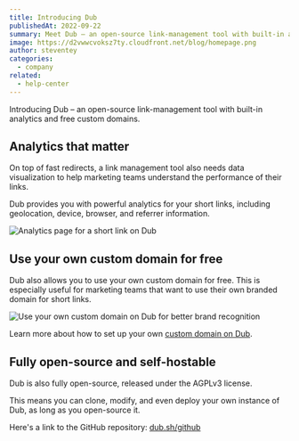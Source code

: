 ```yaml
---
title: Introducing Dub
publishedAt: 2022-09-22
summary: Meet Dub – an open-source link-management tool with built-in analytics and free custom domains.
image: https://d2vwwcvoksz7ty.cloudfront.net/blog/homepage.png
author: steventey
categories:
  - company
related:
  - help-center
---
```


Introducing Dub – an open-source link-management tool with built-in analytics and free custom domains.

<Tweet id="1572958186667233282" />

## Analytics that matter

On top of fast redirects, a link management tool also needs data visualization to help marketing teams understand the performance of their links.

Dub provides you with powerful analytics for your short links, including geolocation, device, browser, and referrer information.

<Image
  alt="Analytics page for a short link on Dub"
  src="https://d2vwwcvoksz7ty.cloudfront.net/changelog/public-stats-pages.png"
  width={1607}
  height={946}
/>

## Use your own custom domain for free

Dub also allows you to use your own custom domain for free. This is especially useful for marketing teams that want to use their own branded domain for short links.

<Image
  alt="Use your own custom domain on Dub for better brand recognition"
  src="https://d2vwwcvoksz7ty.cloudfront.net/blog/domains.png"
  width={1393}
  height={722}
/>

Learn more about how to set up your own [custom domain on Dub](/help/article/how-to-add-custom-domain).

## Fully open-source and self-hostable

Dub is also fully open-source, released under the AGPLv3 license.

This means you can clone, modify, and even deploy your own instance of Dub, as long as you open-source it.

Here's a link to the GitHub repository: [dub.sh/github](https://dub.sh/github)
